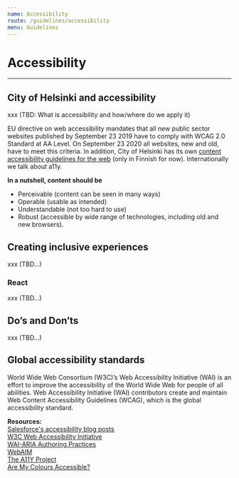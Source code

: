 ```yaml
---
name: Accessibility
route: /guidelines/accessibility
menu: Guidelines
---
```


# Accessibility

---

## City of Helsinki and accessibility

xxx (TBD: What is accessibility and how/where do we apply it)

EU directive on web accessibility mandates that all new public sector websites published by September 23 2019 have to comply with WCAG 2.0 Standard at AA Level. On September 23 2020 all websites, new and old, have to meet this criteria. In addition, City of Helsinki has its own [content accessibility guidelines for the web](https://www.hel.fi/static/hki4all/ohjeet/saavutettavuus-opas.pdf) (only in Finnish for now). Internationally we talk about a11y.

**In a nutshell, content should be**

- Perceivable (content can be seen in many ways)
- Operable (usable as intended)
- Understandable (not too hard to use)
- Robust (accessible by wide range of technologies, including old and new browsers).

## Creating inclusive experiences

xxx (TBD...)

### React

xxx (TBD...)

## Do’s and Don’ts

xxx (TBD...)

## Global accessibility standards

World Wide Web Consortium (W3C)’s Web Accessibility Initiative (WAI) is an effort to improve the accessibility of the World Wide Web for people of all abilities.
Web Accessibility Initiative (WAI) contributors create and maintain Web Content Accessibility Guidelines (WCAG), which is the global accessibility standard.

**Resources:**  
[Salesforce's accessibility blog posts](https://developer.salesforce.com/blogs/tag/accessibility)  
[W3C Web Accessibility Initiative](https://www.w3.org/WAI/)  
[WAI-ARIA Authoring Practices](https://www.w3.org/TR/wai-aria-practices-1.1/)  
[WebAIM](https://webaim.org/)  
[The A11Y Project](https://a11yproject.com/)  
[Are My Colours Accessible?](https://www.aremycoloursaccessible.com/)
